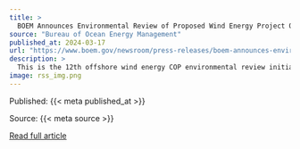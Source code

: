 ```yaml
---
title: >
  BOEM Announces Environmental Review of Proposed Wind Energy Project Offshore New Jersey
source: "Bureau of Ocean Energy Management"
published_at: 2024-03-17
url: "https://www.boem.gov/newsroom/press-releases/boem-announces-environmental-review-proposed-wind-energy-project-offshore-0"
description: >
  This is the 12th offshore wind energy COP environmental review initiated under the Biden-Harris administration.
image: rss_img.png
---
```



  Published: {{< meta published_at >}}
  

  Source: {{< meta source >}}
  

  [Read full article]({{< meta url >}}){target='blank'}
  

